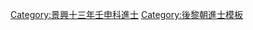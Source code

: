 {{Navbox
|name = 景興十三年壬申科庭試進士榜
|title = [[後黎朝進士列表|景興十三年（1752年）壬申科庭試進士榜]]
|titlestyle = background-color:#FFD700;
|image =
|style = width:100%;text-align:center; 
|groupstyle = text-align:center; background-color:#FFD700;
|liststyle = text-align:center;
|state = {{{state<includeonly>|collapsed</includeonly>}}}

|group1 = 第一甲<br>勅賜進士及第<br>共1名
|list1 = [[榜眼]]：'''[[黎貴惇]]'''

|group2 = 第二甲<br>勅賜進士出身<br>共1名
|list2 = [[段阮俶]]

|group3 = 第三甲<br>勅賜同進士出身<br>共4名
|list3 = [[嚴武璒]] - [[阮瑤|阮　瑤]] - [[謝廷瑍]] - [[阮春暉]]

|belowstyle = text-align: center; background-color:#FFD700;
|below='''前一科：[[Template:景興九年戊辰科庭試進士榜|景興九年戊辰科]]　'''·'''　後一科：[[Template:景興十五年甲戌科庭試進士榜|景興十五年甲戌科]]'''
}}
[[Category:景興十三年壬申科進士]]
<noinclude>[[Category:景興十三年壬申科進士| ]]
[[Category:後黎朝進士模板]]</noinclude>